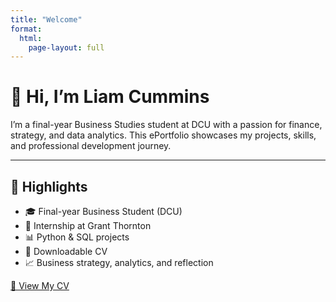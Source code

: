 ```yaml
---
title: "Welcome"
format:
  html:
    page-layout: full
---
```


# 👋 Hi, I'm Liam Cummins

I'm a final-year Business Studies student at DCU with a passion for finance, strategy, and data analytics. This ePortfolio showcases my projects, skills, and professional development journey.

---

## 🌟 Highlights

- 🎓 Final-year Business Student (DCU)
- 💼 Internship at Grant Thornton
- 📊 Python & SQL projects
- 📄 Downloadable CV
- 📈 Business strategy, analytics, and reflection

[📄 View My CV](files/CV-Marketing-2025.pdf){.btn .btn-primary target="_blank"}
